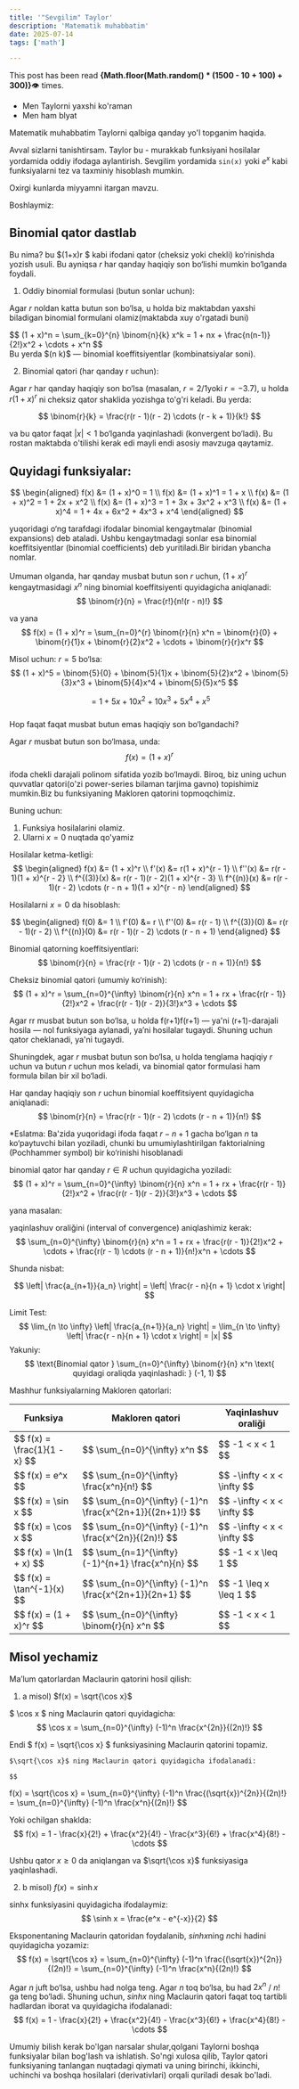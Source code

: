 ```yaml
---
title: '"Sevgilim" Taylor'
description: 'Matematik muhabbatim'
date: 2025-07-14
tags: ['math']

---
```

<div style={{ marginTop: '2rem', fontStyle: 'italic', color: '#888' }}>
This post has been read <strong>{Math.floor(Math.random() * (1500 - 10 + 100) + 300)}</strong>👁️ times.
</div>

- Men Taylorni yaxshi ko'raman
- Men ham blyat

Matematik muhabbatim Taylorni qalbiga qanday yo'l topganim haqida.

Avval sizlarni tanishtirsam. Taylor bu - murakkab funksiyani hosilalar yordamida oddiy ifodaga aylantirish. Sevgilim yordamida `sin(x)` yoki $e^x$ kabi funksiyalarni tez va taxminiy hisoblash mumkin.

Oxirgi kunlarda miyyamni itargan mavzu.

Boshlaymiz:

## Binomial qator dastlab

Bu nima?  bu $(1+x)r $ kabi ifodani qator (cheksiz yoki chekli) ko‘rinishda yozish usuli. Bu ayniqsa $r$ har qanday haqiqiy son bo‘lishi mumkin bo‘lganda foydali.

1. Oddiy binomial formulasi (butun sonlar uchun):

Agar $r$ noldan katta butun son bo‘lsa, u holda biz maktabdan yaxshi biladigan binomial formulani olamiz(maktabda xuy o'rgatadi buni)



<div style="display: flex; justify-content: center; align-items: center;">
$$
(1 + x)^n = \sum_{k=0}^{n} \binom{n}{k} x^k = 1 + nx + \frac{n(n-1)}{2!}x^2 + \cdots + x^n
$$

</div>
Bu yerda $(n k)$ — binomial koeffitsiyentlar (kombinatsiyalar soni).  

2. Binomial qatori (har qanday r uchun):

Agar $r$ har qanday haqiqiy son bo‘lsa (masalan, $r=2/1$​ yoki $r=−3.7$), u holda $r(1+x)^r$ ni cheksiz qator shaklida yozishga to'g'ri keladi.
Bu yerda:

$$
\binom{r}{k} = \frac{r(r - 1)(r - 2) \cdots (r - k + 1)}{k!}
$$

va bu qator faqat $|x| < 1$ bo‘lganda yaqinlashadi (konvergent bo‘ladi). Bu rostan maktabda o'tilishi kerak edi mayli endi asosiy mavzuga qaytamiz.

## Quyidagi funksiyalar:
$$
\begin{aligned}
f(x) &= (1 + x)^0 = 1 \\
f(x) &= (1 + x)^1 = 1 + x \\
f(x) &= (1 + x)^2 = 1 + 2x + x^2 \\
f(x) &= (1 + x)^3 = 1 + 3x + 3x^2 + x^3 \\
f(x) &= (1 + x)^4 = 1 + 4x + 6x^2 + 4x^3 + x^4
\end{aligned}
$$

yuqoridagi o‘ng tarafdagi ifodalar binomial kengaytmalar (binomial expansions) deb ataladi. Ushbu kengaytmadagi sonlar esa binomial koeffitsiyentlar (binomial coefficients) deb yuritiladi.Bir biridan ybancha nomlar.

Umuman olganda, har qanday musbat butun son $r$ uchun, $(1+x)^r$ kengaytmasidagi $x^n$ ning binomial koeffitsiyenti quyidagicha aniqlanadi:
$$
\binom{r}{n} = \frac{r!}{n!(r - n)!} 
$$

va yana 
$$
f(x) = (1 + x)^r = \sum_{n=0}^{r} \binom{r}{n} x^n = 
\binom{r}{0} + \binom{r}{1}x + \binom{r}{2}x^2 + \cdots + \binom{r}{r}x^r
$$

 Misol uchun: $r=5$ bo‘lsa:
 $$
(1 + x)^5 = \binom{5}{0} + \binom{5}{1}x + \binom{5}{2}x^2 + \binom{5}{3}x^3 + \binom{5}{4}x^4 + \binom{5}{5}x^5
$$

$$
= 1 + 5x + 10x^2 + 10x^3 + 5x^4 + x^5
$$
\
Hop faqat faqat musbat butun emas haqiqiy son bo‘lgandachi?

Agar $r$ musbat butun son bo‘lmasa, unda:
$$f(x)=(1+x)^r$$

ifoda chekli darajali polinom sifatida yozib bo‘lmaydi. Biroq, biz uning uchun quvvatlar qatori(o'zi power-series bilaman tarjima gavno) topishimiz mumkin.Biz bu funksiyaning Makloren qatorini topmoqchimiz.

Buning uchun:
1. Funksiya hosilalarini olamiz.
2. Ularni $x=0$ nuqtada qo'yamiz

Hosilalar ketma-ketligi:
$$
\begin{aligned}
f(x) &= (1 + x)^r \\
f'(x) &= r(1 + x)^{r - 1} \\
f''(x) &= r(r - 1)(1 + x)^{r - 2} \\
f^{(3)}(x) &= r(r - 1)(r - 2)(1 + x)^{r - 3} \\
f^{(n)}(x) &= r(r - 1)(r - 2) \cdots (r - n + 1)(1 + x)^{r - n}
\end{aligned}
$$

Hosilalarni $x=0$ da hisoblash:

$$
\begin{aligned}
f(0) &= 1 \\
f'(0) &= r \\
f''(0) &= r(r - 1) \\
f^{(3)}(0) &= r(r - 1)(r - 2) \\
f^{(n)}(0) &= r(r - 1)(r - 2) \cdots (r - n + 1)
\end{aligned}
$$

Binomial qatorning koeffitsiyentlari:
$$
\binom{r}{n} = \frac{r(r - 1)(r - 2) \cdots (r - n + 1)}{n!}
$$

Cheksiz binomial qatori (umumiy ko‘rinish):
$$
(1 + x)^r = \sum_{n=0}^{\infty} \binom{r}{n} x^n = 1 + rx + \frac{r(r - 1)}{2!}x^2 + \frac{r(r - 1)(r - 2)}{3!}x^3 + \cdots
$$

Agar rr musbat butun son bo‘lsa, u holda f(r+1)f(r+1) — ya'ni (r+1)-darajali hosila — nol funksiyaga aylanadi, ya’ni hosilalar tugaydi. Shuning uchun qator cheklanadi, ya'ni tugaydi.

Shuningdek, agar $r$ musbat butun son bo‘lsa, u holda tenglama haqiqiy $r$ uchun va butun $r$ uchun mos keladi, va binomial qator formulasi ham formula bilan bir xil bo‘ladi.  

Har qanday haqiqiy son $r$ uchun binomial koeffitsiyent quyidagicha aniqlanadi:
$$
\binom{r}{n} = \frac{r(r - 1)(r - 2) \cdots (r - n + 1)}{n!}
$$

*Eslatma: Ba'zida yuqoridagi ifoda faqat $r−n+1$ gacha bo‘lgan $n$ ta ko‘paytuvchi bilan yoziladi, chunki bu umumiylashtirilgan faktorialning (Pochhammer symbol) bir ko‘rinishi hisoblanadi

binomial qator har qanday $r∈R$ uchun quyidagicha yoziladi:
$$
(1 + x)^r = \sum_{n=0}^{\infty} \binom{r}{n} x^n = 1 + rx + \frac{r(r - 1)}{2!}x^2 + \frac{r(r - 1)(r - 2)}{3!}x^3 + \cdots
$$


yana masalan:

yaqinlashuv oraliğini (interval of convergence) aniqlashimiz kerak:
$$
\sum_{n=0}^{\infty} \binom{r}{n} x^n = 1 + rx + \frac{r(r - 1)}{2!}x^2 + \cdots + \frac{r(r - 1) \cdots (r - n + 1)}{n!}x^n + \cdots
$$

Shunda nisbat:

$$
\left| \frac{a_{n+1}}{a_n} \right| = \left| \frac{r - n}{n + 1} \cdot x \right|
$$

Limit Test:
$$
\lim_{n \to \infty} \left| \frac{a_{n+1}}{a_n} \right| = \lim_{n \to \infty} \left| \frac{r - n}{n + 1} \cdot x \right| = |x|
$$
Yakuniy:
$$
\text{Binomial qator } \sum_{n=0}^{\infty} \binom{r}{n} x^n \text{ quyidagi oraliqda yaqinlashadi: } (-1, 1)
$$

Mashhur funksiyalarning Makloren qatorlari:
<section class="overflow-x-auto mt-8">
  <table class="min-w-full text-sm text-left border border-gray-300 dark:border-gray-600 rounded-lg">
    <thead class="bg-gray-100 dark:bg-gray-800 text-gray-700 dark:text-gray-200">
      <tr>
        <th class="px-4 py-2 border dark:border-gray-600">Funksiya</th>
        <th class="px-4 py-2 border dark:border-gray-600">Makloren qatori</th>
        <th class="px-4 py-2 border dark:border-gray-600">Yaqinlashuv oraliği</th>
      </tr>
    </thead>
    <tbody class="bg-white dark:bg-gray-900 text-gray-900 dark:text-gray-100">
      <tr>
        <td class="px-4 py-2 border dark:border-gray-600">$$ f(x) = \frac{1}{1 - x} $$</td>
        <td class="px-4 py-2 border dark:border-gray-600">$$ \sum_{n=0}^{\infty} x^n $$</td>
        <td class="px-4 py-2 border dark:border-gray-600">$$ -1 &lt; x &lt; 1 $$</td>
      </tr>
      <tr>
        <td class="px-4 py-2 border dark:border-gray-600">$$ f(x) = e^x $$</td>
        <td class="px-4 py-2 border dark:border-gray-600">$$ \sum_{n=0}^{\infty} \frac{x^n}{n!} $$</td>
        <td class="px-4 py-2 border dark:border-gray-600">$$ -\infty &lt; x &lt; \infty $$</td>
      </tr>
      <tr>
        <td class="px-4 py-2 border dark:border-gray-600">$$ f(x) = \sin x $$</td>
        <td class="px-4 py-2 border dark:border-gray-600">$$ \sum_{n=0}^{\infty} (-1)^n \frac{x^{2n+1}}{(2n+1)!} $$</td>
        <td class="px-4 py-2 border dark:border-gray-600">$$ -\infty &lt; x &lt; \infty $$</td>
      </tr>
      <tr>
        <td class="px-4 py-2 border dark:border-gray-600">$$ f(x) = \cos x $$</td>
        <td class="px-4 py-2 border dark:border-gray-600">$$ \sum_{n=0}^{\infty} (-1)^n \frac{x^{2n}}{(2n)!} $$</td>
        <td class="px-4 py-2 border dark:border-gray-600">$$ -\infty &lt; x &lt; \infty $$</td>
      </tr>
      <tr>
        <td class="px-4 py-2 border dark:border-gray-600">$$ f(x) = \ln(1 + x) $$</td>
        <td class="px-4 py-2 border dark:border-gray-600">$$ \sum_{n=1}^{\infty} (-1)^{n+1} \frac{x^n}{n} $$</td>
        <td class="px-4 py-2 border dark:border-gray-600">$$ -1 &lt; x \leq 1 $$</td>
      </tr>
      <tr>
        <td class="px-4 py-2 border dark:border-gray-600">$$ f(x) = \tan^{-1}(x) $$</td>
        <td class="px-4 py-2 border dark:border-gray-600">$$ \sum_{n=0}^{\infty} (-1)^n \frac{x^{2n+1}}{2n+1} $$</td>
        <td class="px-4 py-2 border dark:border-gray-600">$$ -1 \leq x \leq 1 $$</td>
      </tr>
      <tr>
        <td class="px-4 py-2 border dark:border-gray-600">$$ f(x) = (1 + x)^r $$</td>
        <td class="px-4 py-2 border dark:border-gray-600">$$ \sum_{n=0}^{\infty} \binom{r}{n} x^n $$</td>
        <td class="px-4 py-2 border dark:border-gray-600">$$ -1 &lt; x &lt; 1 $$</td>
      </tr>
    </tbody>
  </table>
</section>


## Misol yechamiz
  
  Ma’lum qatorlardan Maclaurin qatorini hosil qilish:
  
  1. a misol) $f(x) = \sqrt{\cos x}$ 

  $ \cos x $ ning Maclaurin qatori quyidagicha:
  $$
\cos x = \sum_{n=0}^{\infty} (-1)^n \frac{x^{2n}}{(2n)!}
$$

Endi $ f(x) = \sqrt{\cos x} $ funksiyasining Maclaurin qatorini topamiz.

    $\sqrt{\cos x}$ ning Maclaurin qatori quyidagicha ifodalanadi:

    $$
f(x) = \sqrt{\cos x}
= \sum_{n=0}^{\infty} (-1)^n \frac{(\sqrt{x})^{2n}}{(2n)!}
= \sum_{n=0}^{\infty} (-1)^n \frac{x^n}{(2n)!}
$$

Yoki ochilgan shaklda:
$$
f(x) = 1 - \frac{x}{2!} + \frac{x^2}{4!} - \frac{x^3}{6!} + \frac{x^4}{8!} - \cdots
$$

 Ushbu qator $x \geq 0$ da aniqlangan va $\sqrt{\cos x}$ funksiyasiga yaqinlashadi.

 2. b misol) $f(x) = \sinh x$

 sinhx funksiyasini quyidagicha ifodalaymiz:
 $$
\sinh x = \frac{e^x - e^{-x}}{2}
$$

Eksponentaning Maclaurin qatoridan foydalanib, $sinh⁡x$ning $n$chi hadini quyidagicha yozamiz:
$$
f(x) = \sqrt{\cos x}
= \sum_{n=0}^{\infty} (-1)^n \frac{(\sqrt{x})^{2n}}{(2n)!}
= \sum_{n=0}^{\infty} (-1)^n \frac{x^n}{(2n)!}
$$

Agar $n$ juft bo‘lsa, ushbu had nolga teng. Agar $n$ toq bo‘lsa, bu had $2x^n$ / $n!$​ ga teng bo‘ladi. Shuning uchun, $sinh⁡x$ ning Maclaurin qatori faqat toq tartibli hadlardan iborat va quyidagicha ifodalanadi:
$$
f(x) = 1 - \frac{x}{2!} + \frac{x^2}{4!} - \frac{x^3}{6!} + \frac{x^4}{8!} - \cdots
$$


Umumiy bilish kerak bo'lgan narsalar shular,qolgani Taylorni boshqa funksiyalar bilan bog'lash va ishlatish.
So'ngi xulosa qilib, Taylor qatori funksiyaning tanlangan nuqtadagi qiymati va uning birinchi, ikkinchi, uchinchi va boshqa hosilalari (derivativlari) orqali quriladi desak bo'ladi.

